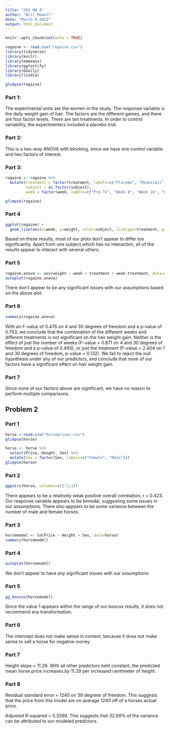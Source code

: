 ---
title: "363 HW 4"
author: "Will Mowell"
date: "March 8 2022"
output: html_document
---

```{r setup, include=FALSE}
knitr::opts_chunk$set(echo = TRUE)
```

```{r}
rogaine <- read.csv("rogaine.csv")
library(tidyverse)
library(knitr)
library(emmeans)
library(ggfortify)
library(GGally)
library(lindia)

glimpse(rogaine)
```

### Part 1:
The experimental units are the women in the study. The response variable is the daily weight gain of hair. The factors are the different games, and there are four factor levels. There are ten treatments. In order to control variability, the experimenters included a placebo trial. 

### Part 2: 
This is a two-way ANOVA with blocking, since we have one control variable and two factors of interest. 

### Part 3: 
```{r}
rogaine <- rogaine %>%
  mutate(treatment = factor(treatment, labels=c("Placebo", "Minoxidil")),
         subject = as.factor(subject),
         week = factor(week, labels=c("Pre-Tx", "Week 8", "Week 16", "Week 24", "Week 32")))

glimpse(rogaine)
```
### Part 4
```{r}
ggplot(rogaine) +
  geom_line(aes(x=week, y=weight, color=subject, linetype=treatment, group=subject))
```
Based on these results, most of our plots don't appear to differ too significantly. Apart from one subject,which has no interaction, all of the results appear to interact with several others. 

### Part 5
```{r}
rogaine.anova <- aov(weight ~ week + treatment + week:treatment, data=rogaine)
autoplot(rogaine.anova)
```
There don't appear to be any significant issues with our assumptions based on the above plot. 

### Part 6
```{r}
summary(rogaine.anova)
```
With an F-value of 0.476 on 4 and 30 degrees of freedom and a p-value of 0.753, we conclude that the combination of the different weeks and different treatments is not significant on the hair weight gain. Neither is the effect of just the number of weeks (F-value = 0.871 on 4 and 30 degrees of freedom and a p-value of 0.493), or just the treatment (F-value = 2.404 on 1 and 30 degrees of freedom, p-value = 0.132). We fail to reject the null hypothesis under any of our predictors, and conclude that none of our factors have a significant effect on hair weight gain.  

### Part 7 

Since none of our factors above are significant, we have no reason to perform multiple comparisons. 

## Problem 2

### Part 1
```{r}
horse <-read.csv("horseprices.csv")
glimpse(horse)
```

```{r}
horse <- horse %>%
  select(Price, Height, Sex) %>%
  mutate(Sex = factor(Sex, labels=c("Female", "Male")))
glimpse(horse)
```

### Part 2
```{r}
ggpairs(horse, columns=c(2:3,1))
```
There appears to be a relatively weak positive overall correlation, r = 0.423. Our response variable appears to be bimodal, suggesting some issues in our assumptions. There also appears to be some variance between the number of male and female horses. 

### Part 3

```{r}
horsemodel <- lm(Price ~ Height + Sex, data=horse)
summary(horsemodel)
```

### Part 4

```{r}
autoplot(horsemodel)
```
We don't appear to have any significant issues with our assumptions. 

### Part 5

```{r}
gg_boxcox(horsemodel)
```
Since the value 1 appears within the range of our boxcox results, it does not recommend any transformation. 

### Part 6
The intercept does not make sense in context, because it does not make sense to sell a horse for negative money. 

### Part 7
Height slope = 11.29. With all other predictors held constant, the predicted mean horse price increases by 11.29 per increased centimeter of height. 

### Part 8
Residual standard error = 1240 on 39 degrees of freedom. This suggests that the price from this model are on average 1240 off of a horses actual price. 

Adjusted R-squared = 0.3269. This suggests that 32.69% of the variance can be attributed to our modeled predictors. 
